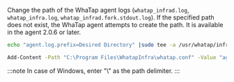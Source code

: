 Change the path of the WhaTap agent logs (`whatap_infrad.log`, `whatap_infra.log`, `whatap_infrad.fork.stdout.log`). If the specified path does not exist, the WhaTap agent attempts to create the path. It is available in the agent 2.0.6 or later.

<Tabs>
<TabItem value="lxs" label="Linux Shell">

```bash title=SH
echo "agent.log.prefix=Desired Directory" |sudo tee -a /usr/whatap/infra/conf/whatap.conf
```

</TabItem>
<TabItem value="wps" label="Windows Powershell">

```bash title=SH
Add-Content -Path "C:\Program Files\WhatapInfra\whatap.conf" -Value "agent.log.prefix=Directory to change"
```

</TabItem>
</Tabs>

:::note
In case of Windows, enter "\\" as the path delimiter.
:::
